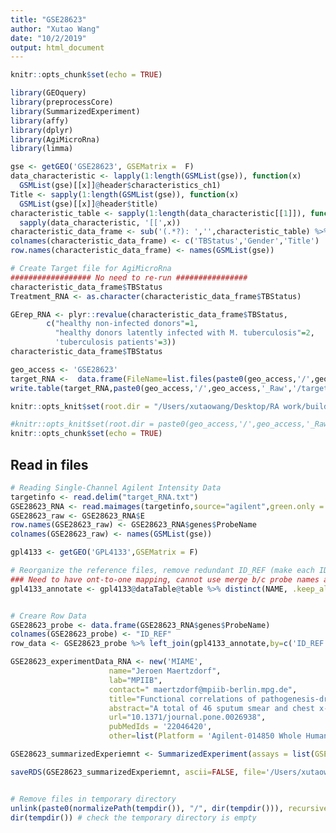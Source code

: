 ```yaml
---
title: "GSE28623"
author: "Xutao Wang"
date: "10/2/2019"
output: html_document
---
```


```r
knitr::opts_chunk$set(echo = TRUE)
```

```r
library(GEOquery)
library(preprocessCore)
library(SummarizedExperiment)
library(affy)
library(dplyr)
library(AgiMicroRna)
library(limma)
```


```r
gse <- getGEO('GSE28623', GSEMatrix =  F)
data_characteristic <- lapply(1:length(GSMList(gse)), function(x)  
  GSMList(gse)[[x]]@header$characteristics_ch1)
Title <- sapply(1:length(GSMList(gse)), function(x)  
  GSMList(gse)[[x]]@header$title)
characteristic_table <- sapply(1:length(data_characteristic[[1]]), function(x) 
  sapply(data_characteristic, '[[',x)) 
characteristic_data_frame <- sub('(.*?): ','',characteristic_table) %>% as_tibble() %>%  mutate(Title=Title) %>% DataFrame()
colnames(characteristic_data_frame) <- c('TBStatus','Gender','Title')
row.names(characteristic_data_frame) <- names(GSMList(gse))
```

```r

# Create Target file for AgiMicroRna
################## No need to re-run ################
characteristic_data_frame$TBStatus
Treatment_RNA <- as.character(characteristic_data_frame$TBStatus)

GErep_RNA <- plyr::revalue(characteristic_data_frame$TBStatus, 
        c("healthy non-infected donors"=1, 
          "healthy donors latently infected with M. tuberculosis"=2,
          'tuberculosis patients'=3))
characteristic_data_frame$TBStatus

geo_access <- 'GSE28623'
target_RNA <-  data.frame(FileName=list.files(paste0(geo_access,'/',geo_access,'_Raw'),pattern = "txt.gz.*"),Treatment=Treatment_RNA,GErep=GErep_RNA)
write.table(target_RNA,paste0(geo_access,'/',geo_access,'_Raw','/target_RNA.txt'),sep='\t')
```

```r
knitr::opts_knit$set(root.dir = "/Users/xutaowang/Desktop/RA work/build_TB_data/Signatures/Blankley/GSE28623/GSE28623_Raw")

#knitr::opts_knit$set(root.dir = paste0(geo_access,'/',geo_access,'_Raw'))
knitr::opts_chunk$set(echo = TRUE)
```

## Read in files
```r
# Reading Single-Channel Agilent Intensity Data
targetinfo <- read.delim("target_RNA.txt")
GSE28623_RNA <- read.maimages(targetinfo,source="agilent",green.only = TRUE)
GSE28623_raw <- GSE28623_RNA$E
row.names(GSE28623_raw) <- GSE28623_RNA$genes$ProbeName
colnames(GSE28623_raw) <- names(GSMList(gse))
```

```r
gpl4133 <- getGEO('GPL4133',GSEMatrix = F) 

# Reorganize the reference files, remove redundant ID_REF (make each ID unique)
### Need to have ont-to-one mapping, cannot use merge b/c probe names are no unique?
gpl4133_annotate <- gpl4133@dataTable@table %>% distinct(NAME, .keep_all = TRUE)


# Creare Row Data
GSE28623_probe <- data.frame(GSE28623_RNA$genes$ProbeName)
colnames(GSE28623_probe) <- "ID_REF"
row_data <- GSE28623_probe %>% left_join(gpl4133_annotate,by=c('ID_REF'='NAME')) %>% DataFrame
```

```r
GSE28623_experimentData_RNA <- new('MIAME',
                      name="Jeroen Maertzdorf",
                      lab="MPIIB",
                      contact=" maertzdorf@mpiib-berlin.mpg.de",
                      title="Functional correlations of pathogenesis-driven gene expression signatures in tuberculosis. ",
                      abstract="A total of 46 sputum smear and chest x-ray positive TB patients (TB), 25 latently infected healthy donors (LTBI, TB case contacts with Mantoux test induration >= 10mm) and 37 uninfected donors (NID, Mantoux test induration = 0mm) were included from a cohort in The Gambia.",
                      url="10.1371/journal.pone.0026938",
                      pubMedIds = '22046420',
                      other=list(Platform = 'Agilent-014850 Whole Human Genome Microarray 4x44K G4112F (Feature Number version): GPL4133'))

GSE28623_summarizedExperiemnt <- SummarizedExperiment(assays = list(GSE28623_non_normalized_RNA= as.matrix(GSE28623_raw)), colData = characteristic_data_frame, rowData = row_data, metadata = list(GSE28623_experimentData_RNA)); GSE28623_summarizedExperiemnt
```

```r
saveRDS(GSE28623_summarizedExperiemnt, ascii=FALSE, file='/Users/xutaowang/Desktop/RA work/build_TB_data/Signatures/Blankley/GSE28623/GSE28623_summarizedExperiemnt.RDS')


# Remove files in temporary directory
unlink(paste0(normalizePath(tempdir()), "/", dir(tempdir())), recursive = TRUE)
dir(tempdir()) # check the temporary directory is empty
```